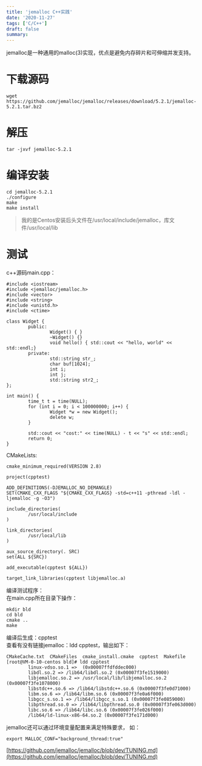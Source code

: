 ```yaml
---
title: 'jemalloc C++实践'
date: '2020-11-27'
tags: ['C/C++']
draft: false
summary: 
---
```


jemalloc是一种通用的malloc(3)实现，优点是避免内存碎片和可伸缩并发支持。

# 下载源码
```
wget https://github.com/jemalloc/jemalloc/releases/download/5.2.1/jemalloc-5.2.1.tar.bz2
```

# 解压
```
tar -jxvf jemalloc-5.2.1
```

# 编译安装
```
cd jemalloc-5.2.1
./configure
make
make install
```
> 我的是Centos安装后头文件在/usr/local/include/jemalloc，库文件/usr/local/lib

# 测试
c++源码main.cpp：
```
#include <iostream>
#include <jemalloc/jemalloc.h>
#include <vector>
#include <string>
#include <unistd.h>
#include <ctime>

class Widget {
        public:
                Widget() { }
                ~Widget() {}
                void hello() { std::cout << "hello, world" << std::endl;}
        private:
                std::string str_;
                char buf[1024];
                int i;
                int j;
                std::string str2_;
};

int main() {
        time_t t = time(NULL);
        for (int i = 0; i < 100000000; i++) {
                Widget *w = new Widget();
                delete w;
        }

        std::cout << "cost:" << time(NULL) - t << "s" << std::endl;
        return 0;
}

```
CMakeLists:
```
cmake_minimum_required(VERSION 2.8)

project(cpptest)

ADD_DEFINITIONS(-DJEMALLOC_NO_DEMANGLE)
SET(CMAKE_CXX_FLAGS "${CMAKE_CXX_FLAGS} -std=c++11 -pthread -ldl -ljemalloc -g -O3")

include_directories(
        /usr/local/include
)

link_directories(
        /usr/local/lib
)

aux_source_directory(. SRC)
set(ALL ${SRC})

add_executable(cpptest ${ALL})

target_link_libraries(cpptest libjemalloc.a)
```
编译测试程序：  
在main.cpp所在目录下操作：
```
mkdir bld
cd bld
cmake ..
make
```
编译后生成：cpptest  
查看有没有链接jemalloc：ldd cpptest，输出如下：
```
CMakeCache.txt  CMakeFiles  cmake_install.cmake  cpptest  Makefile
[root@VM-0-10-centos bld]# ldd cpptest
        linux-vdso.so.1 =>  (0x00007ffdfddec000)
        libdl.so.2 => /lib64/libdl.so.2 (0x00007f3fe1519000)
        libjemalloc.so.2 => /usr/local/lib/libjemalloc.so.2 (0x00007f3fe1078000)
        libstdc++.so.6 => /lib64/libstdc++.so.6 (0x00007f3fe0d71000)
        libm.so.6 => /lib64/libm.so.6 (0x00007f3fe0a6f000)
        libgcc_s.so.1 => /lib64/libgcc_s.so.1 (0x00007f3fe0859000)
        libpthread.so.0 => /lib64/libpthread.so.0 (0x00007f3fe063d000)
        libc.so.6 => /lib64/libc.so.6 (0x00007f3fe026f000)
        /lib64/ld-linux-x86-64.so.2 (0x00007f3fe171d000)
```

jemalloc还可以通过环境变量配置来满足特殊要求， 如：
```
export MALLOC_CONF="background_thread:true"
```
[https://github.com/jemalloc/jemalloc/blob/dev/TUNING.md](https://github.com/jemalloc/jemalloc/blob/dev/TUNING.md)
